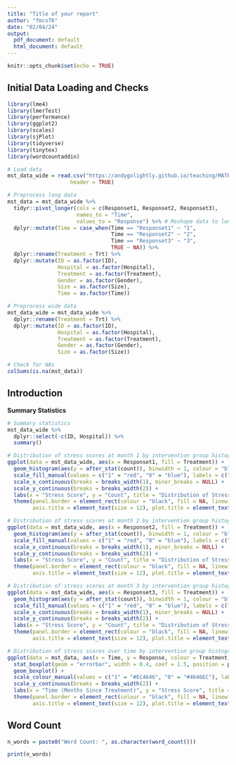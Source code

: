 ```yaml
---
title: "Title of your report"
author: "fmcv76"
date: "02/04/24"
output:
  pdf_document: default
  html_document: default
---
```


```r

knitr::opts_chunk$set(echo = TRUE)

```

## Initial Data Loading and Checks 

```r

library(lme4)
library(lmerTest)
library(performance)
library(ggplot2)
library(scales)
library(sjPlot)
library(tidyverse)
library(tinytex)
library(wordcountaddin)

```

```r

# Load data 
mst_data_wide = read.csv("https://andygolightly.github.io/teaching/MATH43515/summative/alasdair.csv", 
                    header = TRUE)

# Preprocess long data 
mst_data = mst_data_wide %>% 
  tidyr::pivot_longer(cols = c(Responset1, Responset2, Responset3), 
                      names_to = "Time", 
                      values_to = "Response") %>% # Reshape data to long format 
  dplyr::mutate(Time = case_when(Time == "Responset1" ~ "1", 
                                 Time == "Responset2" ~ "2", 
                                 Time == "Responset3" ~ "3", 
                                 TRUE ~ NA)) %>% 
  dplyr::rename(Treatment = Trt) %>% 
  dplyr::mutate(ID = as.factor(ID), 
                Hospital = as.factor(Hospital), 
                Treatment = as.factor(Treatment), 
                Gender = as.factor(Gender), 
                Size = as.factor(Size), 
                Time = as.factor(Time))

# Preprocess wide data 
mst_data_wide = mst_data_wide %>% 
  dplyr::rename(Treatment = Trt) %>% 
  dplyr::mutate(ID = as.factor(ID), 
                Hospital = as.factor(Hospital), 
                Treatment = as.factor(Treatment), 
                Gender = as.factor(Gender), 
                Size = as.factor(Size))

# Check for NAs
colSums(is.na(mst_data))

```

## Introduction 

__Summary Statistics__

```r

# Summary statistics 
mst_data_wide %>% 
  dplyr::select(-c(ID, Hospital)) %>% 
  summary()

```

```r

# Distribution of stress scores at month 1 by intervention group histogram 
ggplot(data = mst_data_wide, aes(x = Responset1, fill = Treatment)) +
  geom_histogram(aes(y = after_stat(count)), binwidth = 1, colour = "black", position = "identity", alpha = 0.3) +
  scale_fill_manual(values = c("1" = "red", "0" = "blue"), labels = c("1" = "Treatment Group", "0" = "Control Group"), guide_legend(title = "")) +
  scale_x_continuous(breaks = breaks_width(1), minor_breaks = NULL) +
  scale_y_continuous(breaks = breaks_width(2)) +
  labs(x = "Stress Score", y = "Count", title = "Distribution of Stress Scores Overlaid by Intervention Group - Month 1") +
  theme(panel.border = element_rect(colour = "black", fill = NA, linewidth = 0.5), axis.text = element_text(color = "black", size = 10),
        axis.title = element_text(size = 12), plot.title = element_text(size = 12, face = "bold"))

```

```r

# Distribution of stress scores at month 2 by intervention group histogram 
ggplot(data = mst_data_wide, aes(x = Responset2, fill = Treatment)) +
  geom_histogram(aes(y = after_stat(count)), binwidth = 1, colour = "black", position = "identity", alpha = 0.3) +
  scale_fill_manual(values = c("1" = "red", "0" = "blue"), labels = c("1" = "Treatment Group", "0" = "Control Group"), guide_legend(title = "")) +
  scale_x_continuous(breaks = breaks_width(1), minor_breaks = NULL) +
  scale_y_continuous(breaks = breaks_width(2)) +
  labs(x = "Stress Score", y = "Count", title = "Distribution of Stress Scores Overlaid by Intervention Group - Month 2") +
  theme(panel.border = element_rect(colour = "black", fill = NA, linewidth = 0.5), axis.text = element_text(color = "black", size = 10),
        axis.title = element_text(size = 12), plot.title = element_text(size = 12, face = "bold"))

```

```r

# Distribution of stress scores at month 3 by intervention group histogram 
ggplot(data = mst_data_wide, aes(x = Responset3, fill = Treatment)) +
  geom_histogram(aes(y = after_stat(count)), binwidth = 1, colour = "black", position = "identity", alpha = 0.3) +
  scale_fill_manual(values = c("1" = "red", "0" = "blue"), labels = c("1" = "Treatment Group", "0" = "Control Group"), guide_legend(title = "")) +
  scale_x_continuous(breaks = breaks_width(1), minor_breaks = NULL) +
  scale_y_continuous(breaks = breaks_width(2)) +
  labs(x = "Stress Score", y = "Count", title = "Distribution of Stress Scores Overlaid by Intervention Group - Month 3") +
  theme(panel.border = element_rect(colour = "black", fill = NA, linewidth = 0.5), axis.text = element_text(color = "black", size = 10),
        axis.title = element_text(size = 12), plot.title = element_text(size = 12, face = "bold"))

```

```r

# Distribution of stress scores over time by intervention group histogram 
ggplot(data = mst_data, aes(x = Time, y = Response, colour = Treatment)) +
  stat_boxplot(geom = "errorbar", width = 0.4, coef = 1.5, position = position_dodge(width = 0.75)) +
  geom_boxplot() +
  scale_colour_manual(values = c("1" = "#EC4646", "0" = "#4646EC"), labels = c("1" = "Treatment Group", "0" = "Control Group"), guide_legend(title = "")) +
  scale_y_continuous(breaks = breaks_width(2)) +
  labs(x = "Time (Months Since Treatment)", y = "Stress Score", title = "Distribution of Stress Scores Overlaid by Intervention Group - Month 1") +
  theme(panel.border = element_rect(colour = "black", fill = NA, linewidth = 0.5), axis.text = element_text(color = "black", size = 10),
        axis.title = element_text(size = 12), plot.title = element_text(size = 12, face = "bold"))

```

## Word Count

```r

n_words = paste0("Word Count: ", as.character(word_count()))

```

```r

print(n_words)

```
